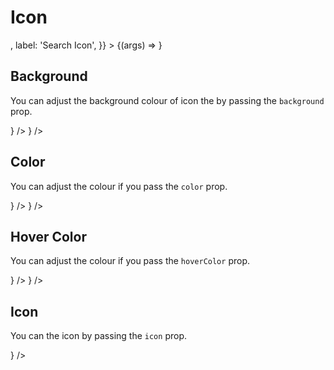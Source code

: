

<Meta title="Icon" component={Icon} />

# Icon

<Preview>
  <Story
    name="Basic"
    args={{
      background: 'gray-800',
      color: 'white',
      hoverColor: 'blue-500',
      icon: <Search />,
      label: 'Search Icon',
    }}
  >
    {(args) => <Icon {...args} />}
  </Story>
</Preview>

<Props story="Basic" />

## Background

You can adjust the background colour of icon the by passing the `background` prop.

<Preview>
  <Story name="Background">
    <div>
      <Icon
        background="indigo-500"
        color="blue-500"
        hoverColor="blue-500"
        icon={<Search />}
      />
      <Icon
        background="gray-800"
        color="purple-500"
        hoverColor="blue-500"
        icon={<Search />}
      />
    </div>
  </Story>
</Preview>

## Color

You can adjust the colour if you pass the `color` prop.

<Preview>
  <Story name="Color">
    <div>
      <Icon color="blue-500" hoverColor="blue-500" icon={<Search />} />
      <Icon color="purple-500" hoverColor="blue-500" icon={<Search />} />
    </div>
  </Story>
</Preview>

## Hover Color

You can adjust the colour if you pass the `hoverColor` prop.

<Preview>
  <Story name="Hover Color">
    <div>
      <Icon color="blue-500" hoverColor="black" icon={<Search />} />
      <Icon color="purple-500" hoverColor="green-500" icon={<Search />} />
    </div>
  </Story>
</Preview>

## Icon

You can the icon by passing the `icon` prop.

<Preview>
  <Story name="Icon">
    <div>
      <Icon color="blue-500" hoverColor="black" icon={<Sun />} />
    </div>
  </Story>
</Preview>

